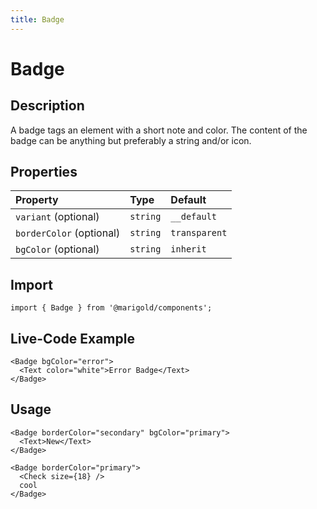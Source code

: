 ```yaml
---
title: Badge
---
```


# Badge

## Description

A badge tags an element with a short note and color. The content of the badge can be anything but preferably a string and/or icon.

## Properties

| Property                 | Type     | Default       |
| :----------------------- | :------- | :------------ |
| `variant` (optional)     | `string` | `__default`   |
| `borderColor` (optional) | `string` | `transparent` |
| `bgColor` (optional)     | `string` | `inherit`     |

## Import

```tsx onlyCode
import { Badge } from '@marigold/components';
```

## Live-Code Example

```tsx expandCode
<Badge bgColor="error">
  <Text color="white">Error Badge</Text>
</Badge>
```

## Usage

```tsx
<Badge borderColor="secondary" bgColor="primary">
  <Text>New</Text>
</Badge>
```

```tsx
<Badge borderColor="primary">
  <Check size={18} />
  cool
</Badge>
```
